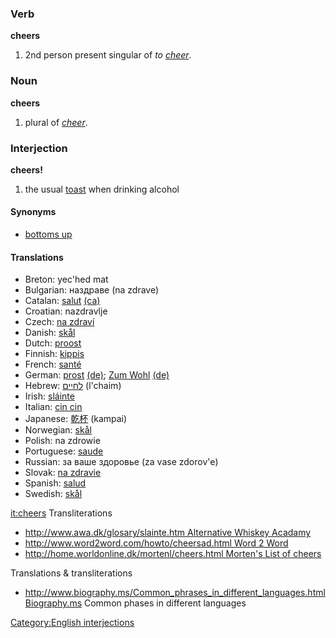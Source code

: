 ===Verb===
'''cheers'''

# 2nd person present singular of ''to [[cheer]]''.

===Noun===
'''cheers'''

# plural of ''[[cheer]]''.

===Interjection===
'''cheers!'''

# the usual [[toast]] when drinking alcohol

====Synonyms====
*[[bottoms up]]

====Translations====
*Breton: yec'hed mat
*Bulgarian: наздраве (na zdrave)
*Catalan: [[salut]] [[:ca:salut|(ca)]]
*Croatian: nazdravlje
*Czech: [[na zdraví]]
*Danish: [[skål]]
*Dutch: [[proost]]
*Finnish: [[kippis]]
*French: [[santé]]
*German: [[prost]] [[:de:prost|(de)]]; [[Zum Wohl]] [[:de:Zum Wohl|(de)]]
*Hebrew: [[לחיים]] (l'chaim)
*Irish: [[sláinte]]
*Italian: [[cin cin]]
*Japanese: [[乾杯]] (kampai)
*Norwegian: [[skål]]
*Polish: na zdrowie
*Portuguese: [[saude]]<!-- not sure about the spelling -->
*Russian: за ваше здоровье (za vase zdorov'e)
*Slovak: [[na zdravie]]
*Spanish: [[salud]]
*Swedish: [[skål]]

[[it:cheers]]
[[Category:English interjections]]
Transliterations
*[[http://www.awa.dk/glosary/slainte.htm Alternative Whiskey Acadamy]]
*[[http://www.word2word.com/howto/cheersad.html Word 2 Word]]
*[[http://home.worldonline.dk/mortenl/cheers.html  Morten's List of cheers]]
Translations & transliterations
*[[http://www.biography.ms/Common_phrases_in_different_languages.html Biography.ms]] Common phases in different languages